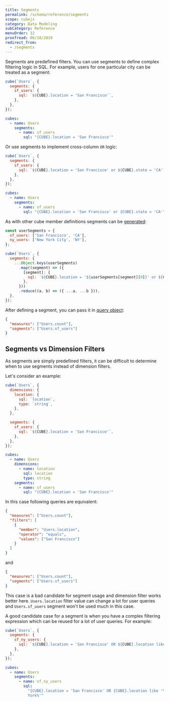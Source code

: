 ```yaml
---
title: Segments
permalink: /schema/reference/segments
scope: cubejs
category: Data Modeling
subCategory: Reference
menuOrder: 12
proofread: 06/18/2019
redirect_from:
  - /segments
---
```


Segments are predefined filters. You can use segments to define complex
filtering logic in SQL. For example, users for one particular city can be
treated as a segment:

<CodeTabs>

```javascript
cube(`Users`, {
  segments: {
    sf_users: {
      sql: `${CUBE}.location = 'San Francisco'`,
    },
  },
});
```

```yaml
cubes:
  - name: Users
    segments:
      - name: sf_users
        sql: "{CUBE}.location = 'San Francisco'"
```

</CodeTabs>

Or use segments to implement cross-column `OR` logic:

<CodeTabs>

```javascript
cube(`Users`, {
  segments: {
    sf_users: {
      sql: `${CUBE}.location = 'San Francisco' or ${CUBE}.state = 'CA'`,
    },
  },
});
```

```yaml
cubes:
  - name: Users
    segments:
      - name: sf_users
        sql: "{CUBE}.location = 'San Francisco' or {CUBE}.state = 'CA'"
```

</CodeTabs>

As with other cube member definitions segments can be
[generated][ref-schema-gen]:

```javascript
const userSegments = {
  sf_users: ['San Francisco', 'CA'],
  ny_users: ['New York City', 'NY'],
};

cube(`Users`, {
  segments: {
    ...Object.keys(userSegments)
      .map((segment) => ({
        [segment]: {
          sql: `${CUBE}.location = '${userSegments[segment][0]}' or ${CUBE}.state = '${userSegments[segment][1]}'`,
        },
      }))
      .reduce((a, b) => ({ ...a, ...b })),
  },
});
```

After defining a segment, you can pass it in [query object][ref-backend-query]:

```json
{
  "measures": ["Users.count"],
  "segments": ["Users.sf_users"]
}
```

## Segments vs Dimension Filters

As segments are simply predefined filters, it can be difficult to determine when
to use segments instead of dimension filters.

Let's consider an example:

<CodeTabs>

```javascript
cube(`Users`, {
  dimensions: {
    location: {
      sql: `location`,
      type: `string`,
    },
  },

  segments: {
    sf_users: {
      sql: `${CUBE}.location = 'San Francisco'`,
    },
  },
});
```

```yaml
cubes:
  - name: Users
    dimensions:
      - name: location
        sql: location
        type: string
    segments:
      - name: sf_users
        sql: "{CUBE}.location = 'San Francisco'"
```

</CodeTabs>

In this case following queries are equivalent:

```json
{
  "measures": ["Users.count"],
  "filters": [
    {
      "member": "Users.location",
      "operator": "equals",
      "values": ["San Francisco"]
    }
  ]
}
```

and

```json
{
  "measures": ["Users.count"],
  "segments": ["Users.sf_users"]
}
```

This case is a bad candidate for segment usage and dimension filter works better
here. `Users.location` filter value can change a lot for user queries and
`Users.sf_users` segment won't be used much in this case.

A good candidate case for a segment is when you have a complex filtering
expression which can be reused for a lot of user queries. For example:

<CodeTabs>

```javascript
cube(`Users`, {
  segments: {
    sf_ny_users: {
      sql: `${CUBE}.location = 'San Francisco' OR ${CUBE}.location like '%New York%'`,
    },
  },
});
```

```yaml
cubes:
  - name: Users
    segments:
      - name: sf_ny_users
        sql:
          "{CUBE}.location = 'San Francisco' OR {CUBE}.location like '%New
          York%'"
```

</CodeTabs>

[ref-backend-query]: /query-format
[ref-schema-gen]: /recipes/schema-generation
